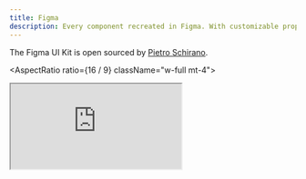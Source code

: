 ```yaml
---
title: Figma
description: Every component recreated in Figma. With customizable props, typography and icons.
---
```


The Figma UI Kit is open sourced by [Pietro Schirano](https://twitter.com/skirano).

<AspectRatio ratio={16 / 9} className="w-full mt-4">
  <iframe
    src="https://embed.figma.com/file/1203061493325953101/hf_embed?community_viewer=true&embed_host=code100x&hub_file_id=1203061493325953101&kind=&viewer=1"
    className="h-full w-full overflow-hidden rounded-lg border bg-muted"
  />
</AspectRatio>

## Grab a copy

https://www.figma.com/community/file/1203061493325953101
